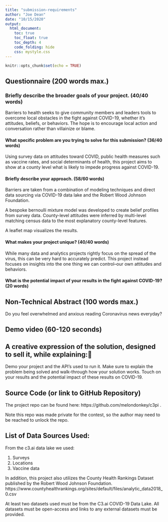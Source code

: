 ```yaml
---
title: "submission-requirements"
author: "Joe Dean"
date: "10/15/2020"
output: 
  html_document:
    toc: true
    toc_float: true
    toc_depth: 4
    code_folding: hide
    css: mystyle.css
---
```


```r
knitr::opts_chunk$set(echo = TRUE)
```

## Questionnaire (200 words max.)

### Briefly describe the broader goals of your project. (40/40 words)

Barriers to health seeks to give community members and leaders tools to overcome local obstacles in the fight against COVID-19, whether it's attitudes, beliefs, or behaviors.  The hope is to encourage local action and conversation rather than villainize or blame.  

#### What specific problem are you trying to solve for this submission? (36/40 words)

Using survey data on attitudes toward COVID, public health measures such as vaccine rates, and social determinants of health, this project aims to show at a county level what is likely to impede progress against COVID-19.

#### Briefly describe your approach. (58/60 words)

Barriers are taken from a combination of modeling techniques and direct data sourcing via COVID-19 data lake and the Robert Wood Johnson Foundation.  

A bespoke bernoulli mixture model was developed to create belief profiles from survey data.  County-level attitudes were inferred by multi-level matching census data to the most explanatory county-level features.

A leaflet map visualizes the results.  


#### What makes your project unique? (40/40 words)

While many data and analytics projects rightly focus on the spread of the virus, this can be very hard to accurately predict.  This project instead focuses on insights into the one thing we can control--our own attitudes and behaviors.   

#### What is the potential impact of your results in the fight against COVID-19? (20 words)




## Non-Technical Abstract (100 words max.)

Do you feel overwhelmed and anxious reading Coronavirus news everyday?  


## Demo video (60-120 seconds)


## A creative expression of the solution, designed to sell it, while explaining:

Demo your project and the API’s used to run it.
Make sure to explain the problem being solved and walk-through how your solution works.
Touch on your results and the potential impact of these results on COVID-19.

## Source Code (or link to GitHub Repository)

The project repo can be found here: https://github.com/melondonkey/c3pi .

Note this repo was made private for the contest, so the author may need to be reached to unlock the repo.  

## List of Data Sources Used:

From the c3.ai data lake we used:

1. Surveys
2. Locations
3. Vaccine data

In addition, this project also utilizes the County Health Rankings Dataset published by the Robert Wood Johnson Foundation.  https://www.countyhealthrankings.org/sites/default/files/analytic_data2018_0.csv



At least two datasets used must be from the C3.ai COVID-19 Data Lake.
All datasets must be open-access and links to any external datasets must be provided.